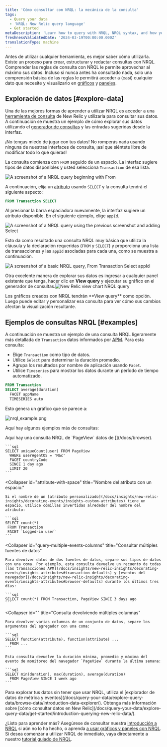 ```yaml
---
title: 'Cómo consultar con NRQL: la mecánica de la consulta'
tags:
  - Query your data
  - 'NRQL: New Relic query language'
  - Get started
metaDescription: 'Learn how to query with NRQL, NRQL syntax, and how you can explore your data.'
freshnessValidatedDate: '2024-03-19T00:00:00.000Z'
translationType: machine
---
```







Antes de utilizar cualquier herramienta, es mejor saber cómo utilizarla. Existe un proceso para crear, estructurar y redactar consultas con NRQL. Comprender las reglas de consulta con NRQL le permite aprovechar al máximo sus datos. Incluso si nunca antes ha consultado nada, solo una comprensión básica de las reglas le permitirá acceder a (casi) cualquier dato que necesite y visualizarlo en [gráficos](/docs/query-your-data/explore-query-data/use-charts/use-your-charts) y [paneles](/docs/query-your-data/explore-query-data/dashboards/introduction-dashboards).

## Exploración de datos [#explore-data]

Una de las mejores formas de aprender a utilizar NRQL es acceder a una [herramienta de consulta](/docs/query-your-data/nrql-new-relic-query-language/get-started/introduction-nrql-new-relics-query-language#where) de New Relic y utilizarla para consultar sus datos. A continuación se muestra un ejemplo de cómo explorar sus datos utilizando el [generador de consultas](/docs/chart-builder/use-chart-builder/get-started/introduction-chart-builder) y las entradas sugeridas desde la interfaz.

<Callout variant="tip">
  ¡No tengas miedo de jugar con tus datos! No romperás nada usando ninguna de nuestras interfaces de consulta, ¡así que siéntete libre de modificar todo lo que quieras!
</Callout>

La consulta comienza con `FROM` seguido de un espacio. La interfaz sugiere tipos de datos disponibles y usted selecciona `Transaction` de esa lista.

<img
  title="nrql_query01.png"
  alt="A screenshot of a NRQL query beginning with From"
  src={queriesnrqlEventDefinitionsQueryBuilder}
/>

A continuación, elija un [atributo](/docs/using-new-relic/welcome-new-relic/get-started/glossary#attribute) usando `SELECT` y la consulta tendrá el siguiente aspecto:

```sql
FROM Transaction SELECT
```

Al presionar la barra espaciadora nuevamente, la interfaz sugiere un atributo disponible. En el siguiente ejemplo, elige `appId`.

<img
  title="nrql_query02.png"
  alt="A screenshot of a NRQL query using the previous screenshot and adding Select"
  src={queriesnrqlAttributeDefinitionsQueryBuilder}
/>

Esto da como resultado una consulta NRQL muy básica que utiliza la cláusula y la declaración requeridas (`FROM` y `SELECT`) y proporciona una lista de <InlinePopover type="apm"/>transacciones y las `appId` asociadas para cada una, como se muestra a continuación.

<img
  title="basic_nrql_example.png"
  alt="A screenshot of a basic NRQL query, From Transaction Select appId"
  src={queriesNrqlBasicExample}
/>

Otra excelente manera de explorar sus datos es ingresar a cualquier panel existente que tenga, hacer clic en <DoNotTranslate>**View query**</DoNotTranslate> y ejecutar su gráfico en el generador de consultas.<img title="new-relic-view-chart-nrql-query.png" alt="New Relic view chart NRQL query" src={queriesnrqlViewQueryforChart}/>

<figcaption>
  Los gráficos creados con NRQL tendrán <DoNotTranslate>**View query**</DoNotTranslate> como opción. Luego puede editar y personalizar esa consulta para ver cómo sus cambios afectan la visualización resultante.
</figcaption>

## Ejemplos de consultas NRQL [#examples]

A continuación se muestra un ejemplo de una consulta NRQL ligeramente más detallada de `Transaction` datos informados por [APM](/docs/apm). Para esta consulta:

* Elige `Transaction` como tipo de datos.
* Utilice `Select` para determinar la duración promedio.
* Agrupa los resultados por nombre de aplicación usando `Facet`.
* Utilice `Timeseries` para mostrar los datos durante un período de tiempo automatizado.

```sql
FROM Transaction 
SELECT average(duration) 
  FACET appName 
  TIMESERIES auto
```

Esto genera un gráfico que se parece a:

<img
  title="nrql_example.png"
  alt="nrql_example.png"
  src={queriesnrqlNrqlExampleTimeseries}
/>

Aquí hay algunos ejemplos más de consultas:

<CollapserGroup>
  <Collapser
    id="basic-browser-nrql"
    title="Consulta NRQL básica de datos del navegador."
  >
    Aquí hay una consulta NRQL de `PageView` datos de [<InlinePopover type="browser"/>](/docs/browser).

    ```sql
    SELECT uniqueCount(user) FROM PageView 
      WHERE userAgentOS = 'Mac' 
      FACET countryCode
      SINCE 1 day ago 
      LIMIT 20
    ```
  </Collapser>

  <Collapser
    id="attribute-with-space"
    title="Nombre del atributo con un espacio."
  >
    Si el nombre de un [atributo personalizado](/docs/insights/new-relic-insights/decorating-events/insights-custom-attributes) tiene un espacio, utilice comillas invertidas alrededor del nombre del atributo:

    ```sql
    SELECT count(*)
     FROM Transaction
     FACET `Logged-in user`
    ```
  </Collapser>

  <Collapser
    id="query-multiple-events-columns"
    title="Consultar múltiples fuentes de datos"
  >
    Para devolver datos de dos fuentes de datos, separe sus tipos de datos con una coma. Por ejemplo, esta consulta devuelve un recuento de todas [las transacciones APM](/docs/insights/new-relic-insights/decorating-events/insights-attributes#transaction-defaults) y [eventos del navegador](/docs/insights/new-relic-insights/decorating-events/insights-attributes#browser-defaults) durante los últimos tres días:

    ```sql
    SELECT count(*) FROM Transaction, PageView SINCE 3 days ago
    ```
  </Collapser>

  <Collapser
    id=""
    title="Consulta devolviendo múltiples columnas"
  >
    Para devolver varias columnas de un conjunto de datos, separe los argumentos del agregador con una coma:

    ```sql
    SELECT function(attribute), function(attribute) ...
      FROM ...
    ```

    Esta consulta devuelve la duración mínima, promedio y máxima del evento de monitoreo del navegador `PageView` durante la última semana:

    ```sql
    SELECT min(duration), max(duration), average(duration)
      FROM PageView SINCE 1 week ago
    ```
  </Collapser>
</CollapserGroup>

<Callout variant="important">
  Para explorar tus datos sin tener que usar NRQL, utiliza el [explorador de datos de métrica y eventos](/docs/query-your-data/explore-query-data/browse-data/introduction-data-explorer/). Obtenga más información sobre [cómo consultar datos en New Relic](/docs/query-your-data/explore-query-data/get-started/introduction-querying-new-relic-data/).
</Callout>

¿Listo para aprender más? Asegúrese de consultar nuestra [introducción a NRQL](/docs/query-your-data/nrql-new-relic-query-language/get-started/introduction-nrql-new-relics-query-language/) si aún no lo ha hecho, o aprenda [a usar gráficos y paneles con NRQL](/docs/query-your-data/nrql-new-relic-query-language/get-started/charts-and-dashboards-with-nrql/). Si desea comenzar a utilizar NRQL de inmediato, vaya directamente a nuestro [tutorial guiado de NRQL](/docs/query-your-data/nrql-new-relic-query-language/get-started/introduction-nrql-tutorial/).